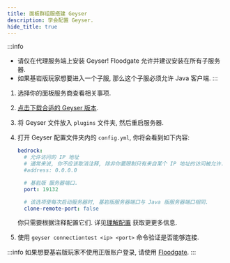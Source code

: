 ```yaml
---
title: 面板群组服搭建 Geyser
description: 学会配置 Geyser.
hide_title: true
---
```



:::info
- 请仅在代理服务端上安装 Geyser! Floodgate 允许并建议安装在所有子服务器.
- 如果基岩版玩家想要进入一个子服, 那么这个子服必须允许 <Versions platform="java"/> Java 客户端.
:::

1. 选择你的面板服务商查看相关事项.
2. [点击下载合适的 Geyser 版本](/download).
3. 将 Geyser 文件放入 `plugins` 文件夹, 然后重启服务器.
4. 打开 Geyser 配置文件夹内的 `config.yml`, 你将会看到如下内容:

    ```yaml
    bedrock:
      # 允许访问的 IP 地址
      # 通常来说, 你不应该取消注释, 除非你要限制只有来自某个 IP 地址的访问被允许.
      #address: 0.0.0.0

      # 基岩版 服务器端口.
      port: 19132

      # 该选项使每次启动服务器时, 基岩版服务器端口与 Java 版服务器端口相同.
      clone-remote-port: false
    ``` 
    你只需要根据注释配置它们.
    详见[理解配置](/wiki/geyser/understanding-the-config/) 获取更更多信息.

5. 使用 `geyser connectiontest <ip> <port>` 命令验证是否能够连接.

:::info
如果想要基岩版玩家不使用正版账户登录, 请使用 <a href="/wiki/floodgate/setup/">Floodgate</a>.
:::